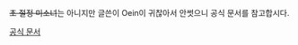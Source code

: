 ~~초 절정 미소녀~~는 아니지만 글쓴이 Oein이 귀찮아서 안썻으니 공식 문서를 참고합시다.

[공식 문서](https://github.com/alexmonkey05/Datapack-Compiler/blob/main/README_kr.md#execute)
